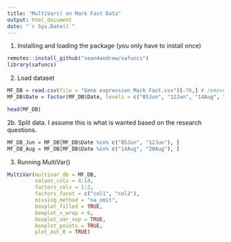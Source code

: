 ```yaml
---
title: "MultiVar() on Mark Fast Data"
output: html_document
date: "`r Sys.Date()`"
---
```


1. Installing and loading the package (you only have to install once)
```r
remotes::install_github("sean4andrew/safuncs")
library(safuncs)
```

2. Load dataset
```r
MF_DB = read.csv(file = "Gene expression Mark Fast.csv")[-76,] # remove data point #76 - suspected to be the reference/standard
MF_DB$Date = factor(MF_DB$Date, levels = c("05Jun", "12Jun", "14Aug", "20Aug")) # reorder factor levels

head(MF_DB)
```
2b. Split data. I assume this is what is wanted based on the research questions.
```r
MF_DB_Jun = MF_DB[MF_DB$Date %in% c("05Jun", "12Jun"), ]
MF_DB_Aug = MF_DB[MF_DB$Date %in% c("14Aug", "20Aug"), ]
```


3. Running MultiVar()
```r
MultiVar(multivar_db = MF_DB,
         values_cols = 4:14,
         factors_cols = 1:2,
         factors_facet = c("col1", "col2"),
         missing_method = "na_omit",
         boxplot_filled = TRUE,
         boxplot_x_wrap = 6,
         boxplot_var_sep = TRUE,
         boxplot_points = TRUE,
         plot_out_R = TRUE)
```
